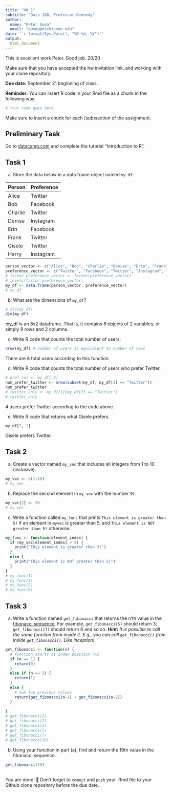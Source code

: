 ```yaml
---
title: "HW 1"
subtitle: "Data 180, Professor Kennedy"
author: 
  name: "Peter Guma"
  email: "gumap@dickinson.edu"
date: '`r format(Sys.Date(), "%B %d, %Y")`'
output: 
  html_document
---
```

This is excellent work Peter. Good job. 20/20

Make sure that you have accepted the hw invitation link, and working with your clone repository.

**Due date:** September 21 beginning of class.

**Reminder:** You can insert R code in your Rmd file as a chunk in the following way:
```r
# Your code goes here
```
Make sure to insert a chunk for each (sub)section of the assignment.

## Preliminary Task
Go to [datacamp.com](https://datacamp.com) and complete the tutorial "Introduction to R".


## Task 1
a) Store the data below in a data frame object named `my_df`.


|Person | Preference|
|:------|:----------|
|Alice | Twitter |
| Bob | Facebook |
| Charlie | Twitter |
| Denise | Instagram |
| Erin | Facebook |
| Frank | Twitter |
| Gisele | Twitter |
| Harry | Instagram |

```r
person_vector <- c("Alice", "Bob", "Charlie", "Denise", "Erin", "Frank", "Gisele", "Harry")
preference_vector <- c("Twitter", "Facebook", "Twitter", "Instagram", "Facebook", "Twitter", "Twitter", "Instagram")
# factor_preference_vector <- factor(preference_vector)
# levels(factor_preference_vector)
my_df <- data.frame(person_vector, preference_vector)
# my_df
```

b) What are the dimensions of `my_df`?
```r
# str(my_df)
dim(my_df)
```
my_df is an 8x2 dataframe. That is, it contains 8 objects of 2 variables, or simply 8 rows and 2 columns.

c) Write R code that counts the total number of users.
```r
nrow(my_df) # number of users is equivalent to number of rows
```
There are 8 total users according to this function.

d) Write R code that counts the total number of users who prefer Twitter.
```r
# pref_col <- my_df[,2]
num_prefer_twitter <- nrow(subset(my_df, my_df[2] == "Twitter"))
num_prefer_twitter
# twitter_only <- my_df[1][my_df[2] == "Twitter"]
# twitter_only
```
4 users prefer Twitter according to the code above.

e) Write R code that returns what Gisele prefers.
```r
my_df[7, 2]
```
Gisele prefers Twitter.

## Task 2
a) Create a vector named `my_vec` that includes all integers from 1 to 10 (inclusive).
```r
my_vec <- c(1:10)
# my_vec
```

b) Replace the second element in `my_vec` with the number `99`.
```r
my_vec[2] <- 99
# my_vec
```

c) Write a function called `my_func` that prints `This element is greater than 5!` if an element in `myvec` is greater than 5, and `This element is NOT greater than 5!` otherwise.
```r
my_func <- function(element_index) {
  if (my_vec[element_index] > 5) {
    print("This element is greater than 5!")
  }
  else {
    print("This element is NOT greater than 5!")
  }
}
# my_func(1)
# my_func(2)
# my_func(5)
# my_func(6)
```

## Task 3
a. Write a function named `get_fibonacci` that returns the n'th value in the [fibonacci sequence](https://www.mathsisfun.com/numbers/fibonacci-sequence.html). For example, `get_fibonacci(5)` should return 3; `get_fibonacci(7)` should return 8 and so on. ***Hint:** It is possible to call the same function from inside it. E.g., you can call `get_fibonacci()` from inside `get_fibonacci()`. Like inception!*
```r
get_fibonacci <- function(n) {
  # function starts at index position n=1
  if (n == 1) {
    return(0)
  }
  else if (n == 2) {
    return(1)
  }
  else {
    # sum two previous values
    return(get_fibonacci(n-1) + get_fibonacci(n-2))
  }
  
}
# get_fibonacci(1)
# get_fibonacci(2)
# get_fibonacci(3)
# get_fibonacci(5)
# get_fibonacci(7)
# get_fibonacci(10)
```

b. Using your function in part (a), find and return the 19th value in the fibonacci sequence.
```r
get_fibonacci(19)
```

<br>
You are done! 🏁 Don't forget to `commit` and `push` your .Rmd file to your Github clone repository before the due date.
<br>

